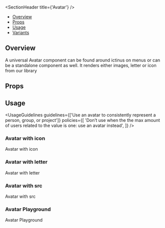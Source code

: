
<Meta of={AvatarStories} />

<SectionHeader title={'Avatar'} />

- [Overview](#overview)
- [Props](#props)
- [Usage](#usage)
- [Variants](#variants)

## Overview

A universal Avatar component can be found around ictinus on menus or can be a standalone component as well. It renders either images, letter or icon from our library

## Props

<ArgTypes of={Avatar} />

## Usage

<UsageGuidelines
  guidelines={['Use an avatar to consistently represent a person, group, or project']}
  policies={[
    'Don’t use when the the max amount of users related to the value is one: use an avatar instead',
  ]}
/>

<SubsectionHeader title="Variants" />

### Avatar with icon

Avatar with icon

<Canvas of={AvatarStories.AvatarWithIcon} />

### Avatar with letter

Avatar with letter

<Canvas of={AvatarStories.AvatarWithLetter} />

### Avatar with src

Avatar with src

<Canvas of={AvatarStories.AvatarWithSrc} />

### Avatar Playground

Avatar Playground

<Canvas of={AvatarStories.AvatarPlayground} />
